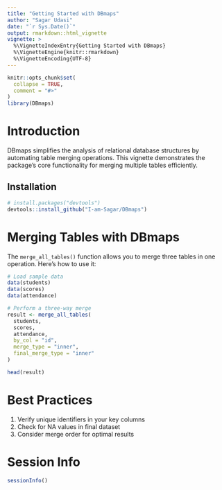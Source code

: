 ```yaml
---
title: "Getting Started with DBmaps"
author: "Sagar Udasi"
date: "`r Sys.Date()`"
output: rmarkdown::html_vignette
vignette: >
  %\VignetteIndexEntry{Getting Started with DBmaps}
  %\VignetteEngine{knitr::rmarkdown}
  %\VignetteEncoding{UTF-8}
---
```


```r
knitr::opts_chunk$set(
  collapse = TRUE,
  comment = "#>"
)
library(DBmaps)
```

# Introduction

DBmaps simplifies the analysis of relational database structures by automating table merging operations. This vignette demonstrates the package's core functionality for merging multiple tables efficiently.

## Installation

```r
# install.packages("devtools")
devtools::install_github("I-am-Sagar/DBmaps")
```

# Merging Tables with DBmaps

The `merge_all_tables()` function allows you to merge three tables in one operation. Here's how to use it:

```r
# Load sample data
data(students)
data(scores)
data(attendance)

# Perform a three-way merge
result <- merge_all_tables(
  students, 
  scores, 
  attendance,
  by_col = "id",
  merge_type = "inner",
  final_merge_type = "inner"
)

head(result)
```

# Best Practices

1.  Verify unique identifiers in your key columns
2.  Check for NA values in final dataset
3.  Consider merge order for optimal results

# Session Info

```r
sessionInfo()
```
